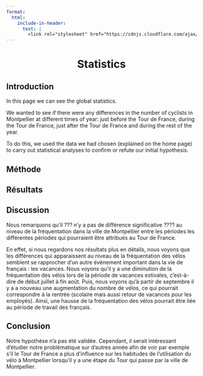 ```yaml
---
format:
  html:
    include-in-header:
      text: |
        <link rel="stylesheet" href="https://cdnjs.cloudflare.com/ajax/libs/font-awesome/6.0.0/css/all.min.css">
---
```


<div style="text-align: center;">
<h1>Statistics <i class="fas fa-chart-line"></i></h1>
</div>

## Introduction

<p class = "text"> In this page we can see the global statistics. </p>

<p class = "text"> We wanted to see if there were any differences in the number of cyclists in Montpellier at different times of year: just before the Tour de France, during the Tour de France, just after the Tour de France and during the rest of the year. </p>

<p class = "text"> To do this, we used the data we had chosen (explained on the home page) to carry out statistical analyses to confirm or refute our initial hypothesis. </p>

## Méthode

## Résultats

## Discussion

<p class = "text"> Nous remarquons qu'il ??? n'y a pas de différence significative ???? au niveau de la fréquentation dans la ville de Montpellier entre les périodes les différentes périodes qui pourraient être attribués au Tour de France. </p>

<p class = "text"> En effet, si nous regardons nos résultats plus en détails, nous voyons que les différences qui apparaissent au niveau de la fréquentation des vélos semblent se rapprocher d'un autre évènement important dans la vie de français : les vacances. Nous voyons qu'il y a une diminution de la fréquentation des vélos lors de la période de vacances estivales, c'est-à-dire de début juillet à fin août. Puis, nous voyons qu'à partir de septembre il y a a nouveau une augmentation du nombre de vélos, ce qui pourrait correspondre à la rentrée (scolaire mais aussi retour de vacances pour les employés). Ainsi, une hausse de la fréquentation des vélos pourrait être liée au période de travail des français. </p>

## Conclusion

<p class = "text"> Notre hypothèse n'a pas été validée. Cependant, il serait intéressant d'étudier notre problématique sur d'autres année afin de voir par exemple s'il le Tour de France a plus d'influence sur les habitudes de l'utilisation du vélo à Montpellier lorsqu'il y a une étape du Tour qui passe par la ville de Montpellier. </p>
